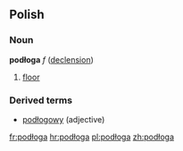 ==Polish==
===Noun===
'''podłoga''' ''f'' ([[Wiktionary Appendix:Polish hard feminine noun declension|declension]])
# [[floor]]

===Derived terms===
* [[podłogowy]] (adjective)

[[fr:podłoga]]
[[hr:podłoga]]
[[pl:podłoga]]
[[zh:podłoga]]
